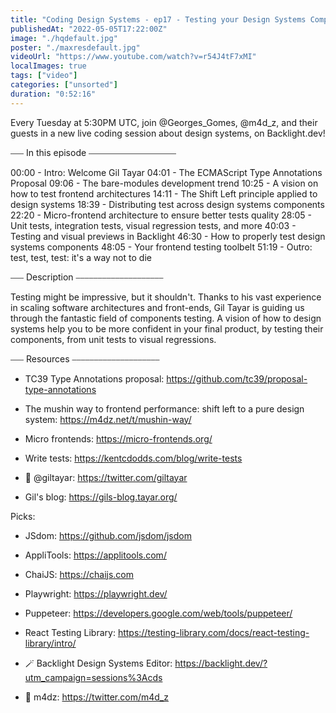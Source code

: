 ```yaml
---
title: "Coding Design Systems - ep17 - Testing your Design Systems Components, with Gil Tayar"
publishedAt: "2022-05-05T17:22:00Z"
image: "./hqdefault.jpg"
poster: "./maxresdefault.jpg"
videoUrl: "https://www.youtube.com/watch?v=r54J4tF7xMI"
localImages: true
tags: ["video"]
categories: ["unsorted"]
duration: "0:52:16"
---
```

Every Tuesday at 5:30PM UTC, join @Georges_Gomes, @m4d_z, and their guests in a new live coding session about design systems, on Backlight.dev!

⎯⎯⎯ In this episode ⎯⎯⎯⎯⎯⎯⎯⎯⎯⎯⎯⎯⎯⎯⎯⎯⎯⎯⎯⎯

00:00 - Intro: Welcome Gil Tayar
04:01 - The ECMAScript Type Annotations Proposal
09:06 - The bare-modules development trend
10:25 - A vision on how to test frontend architectures
14:11 - The Shift Left principle applied to design systems
18:39 - Distributing test across design systems components
22:20 - Micro-frontend architecture to ensure better tests quality
28:05 - Unit tests, integration tests, visual regression tests, and more
40:03 - Testing and visual previews in Backlight
46:30 - How to properly test design systems components
48:05 - Your frontend testing toolbelt
51:19 - Outro: test, test, test:  it's a way not to die

⎯⎯⎯ Description ⎯⎯⎯⎯⎯⎯⎯⎯⎯⎯⎯⎯⎯⎯⎯⎯⎯⎯⎯⎯

Testing might be impressive, but it shouldn't. Thanks to his vast experience in scaling software architectures and front-ends, Gil Tayar is guiding us through the fantastic field of components testing. A vision of how to design systems help you to be more confident in your final product, by testing their components, from unit tests to visual regressions.

⎯⎯⎯ Resources ⎯⎯⎯⎯⎯⎯⎯⎯⎯⎯⎯⎯⎯⎯⎯⎯⎯⎯⎯⎯

- TC39 Type Annotations proposal: https://github.com/tc39/proposal-type-annotations
- The mushin way to frontend performance: shift left to a pure design system: https://m4dz.net/t/mushin-way/
- Micro frontends: https://micro-frontends.org/
- Write tests: https://kentcdodds.com/blog/write-tests

- 🐥 @giltayar: https://twitter.com/giltayar
- Gil's blog: https://gils-blog.tayar.org/

Picks:
- JSdom: https://github.com/jsdom/jsdom
- AppliTools: https://applitools.com/
- ChaiJS: https://chaijs.com
- Playwright: https://playwright.dev/
- Puppeteer: https://developers.google.com/web/tools/puppeteer/
- React Testing Library: https://testing-library.com/docs/react-testing-library/intro/

- 🪄 Backlight Design Systems Editor: https://backlight.dev/?utm_campaign=sessions%3Acds
- 🐥 m4dz: https://twitter.com/m4d_z
